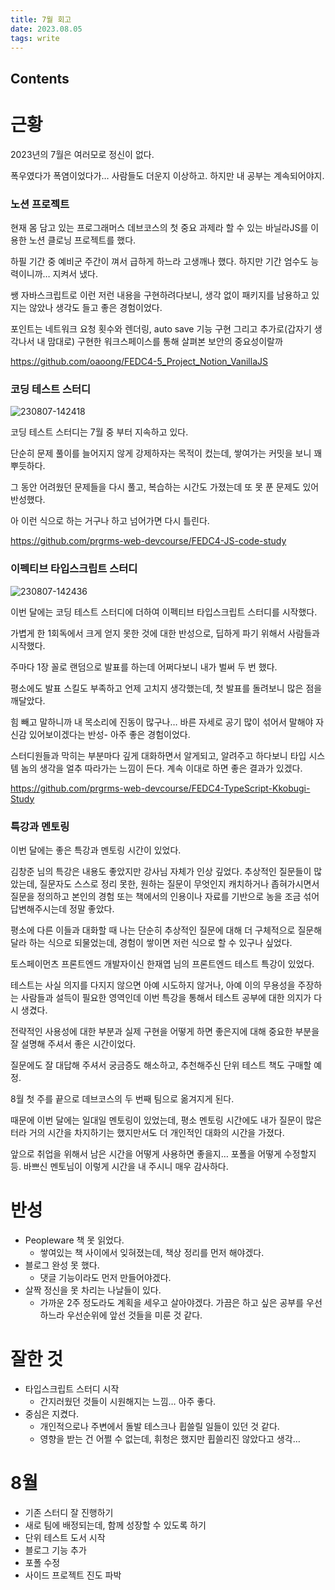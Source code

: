 ```yaml
---
title: 7월 회고
date: 2023.08.05
tags: write
---
```


## Contents

# 근황

2023년의 7월은 여러모로 정신이 없다.

폭우였다가 폭염이었다가… 사람들도 더운지 이상하고. 하지만 내 공부는 계속되어야지.

### 노션 프로젝트

현재 몸 담고 있는 프로그래머스 데브코스의 첫 중요 과제라 할 수 있는 바닐라JS를 이용한 노션 클로닝 프로젝트를 했다.

하필 기간 중 예비군 주간이 껴서 급하게 하느라 고생깨나 했다. 하지만 기간 엄수도 능력이니까… 지켜서 냈다.

쌩 자바스크립트로 이런 저런 내용을 구현하려다보니, 생각 없이 패키지를 남용하고 있지는 않았나 생각도 들고 좋은 경험이었다.

포인트는 네트워크 요청 횟수와 렌더링, auto save 기능 구현 그리고 추가로(갑자기 생각나서 내 맘대로) 구현한 워크스페이스를 통해 살펴본 보안의 중요성이랄까

https://github.com/oaoong/FEDC4-5_Project_Notion_VanillaJS

### 코딩 테스트 스터디

![230807-142418](/posts/7월_회고/230807-142418.png)

코딩 테스트 스터디는 7월 중 부터 지속하고 있다.

단순히 문제 풀이를 늘어지지 않게 강제하자는 목적이 컸는데, 쌓여가는 커밋을 보니 꽤 뿌듯하다.

그 동안 어려웠던 문제들을 다시 풀고, 복습하는 시간도 가졌는데 또 못 푼 문제도 있어 반성했다.

아 이런 식으로 하는 거구나 하고 넘어가면 다시 틀린다.

https://github.com/prgrms-web-devcourse/FEDC4-JS-code-study

### 이펙티브 타입스크립트 스터디

![230807-142436](/posts/7월_회고/230807-142436.png)

이번 달에는 코딩 테스트 스터디에 더하여 이펙티브 타입스크립트 스터디를 시작했다.

가볍게 한 1회독에서 크게 얻지 못한 것에 대한 반성으로, 딥하게 파기 위해서 사람들과 시작했다.

주마다 1장 꼴로 랜덤으로 발표를 하는데 어쩌다보니 내가 벌써 두 번 했다.

평소에도 발표 스킬도 부족하고 언제 고치지 생각했는데, 첫 발표를 돌려보니 많은 점을 깨달았다.

힘 빼고 말하니까 내 목소리에 진동이 많구나… 바른 자세로 공기 많이 섞어서 말해야 자신감 있어보이겠다는 반성- 아주 좋은 경험이었다.

스터디원들과 막히는 부분마다 깊게 대화하면서 알게되고, 알려주고 하다보니 타입 시스템 놈의 생각을 얼추 따라가는 느낌이 든다. 계속 이대로 하면 좋은 결과가 있겠다.

https://github.com/prgrms-web-devcourse/FEDC4-TypeScript-Kkobugi-Study

### 특강과 멘토링

이번 달에는 좋은 특강과 멘토링 시간이 있었다.

김창준 님의 특강은 내용도 좋았지만 강사님 자체가 인상 깊었다. 추상적인 질문들이 많았는데, 질문자도 스스로 정리 못한, 원하는 질문이 무엇인지 캐치하거나 좁혀가시면서 질문을 정의하고 본인의 경험 또는 책에서의 인용이나 자료를 기반으로 농을 조금 섞어 답변해주시는데 정말 좋았다.

평소에 다른 이들과 대화할 때 나는 단순히 추상적인 질문에 대해 더 구체적으로 질문해달라 하는 식으로 되물었는데, 경험이 쌓이면 저런 식으로 할 수 있구나 싶었다.

토스페이먼츠 프론트엔드 개발자이신 한재엽 님의 프론트엔드 테스트 특강이 있었다.

테스트는 사실 의지를 다지지 않으면 아예 시도하지 않거나, 아예 이의 무용성을 주장하는 사람들과 설득이 필요한 영역인데 이번 특강을 통해서 테스트 공부에 대한 의지가 다시 생겼다.

전략적인 사용성에 대한 부분과 실제 구현을 어떻게 하면 좋은지에 대해 중요한 부분을 잘 설명해 주셔서 좋은 시간이었다.

질문에도 잘 대답해 주셔서 궁금증도 해소하고, 추천해주신 단위 테스트 책도 구매할 예정.

8월 첫 주를 끝으로 데브코스의 두 번째 팀으로 옮겨지게 된다.

때문에 이번 달에는 일대일 멘토링이 있었는데, 평소 멘토링 시간에도 내가 질문이 많은 터라 거의 시간을 차지하기는 했지만서도 더 개인적인 대화의 시간을 가졌다.

앞으로 취업을 위해서 남은 시간을 어떻게 사용하면 좋을지… 포폴을 어떻게 수정할지 등. 바쁘신 멘토님이 이렇게 시간을 내 주시니 매우 감사하다.

# 반성

- Peopleware 책 못 읽었다.
  - 쌓여있는 책 사이에서 잊혀졌는데, 책상 정리를 먼저 해야겠다.
- 블로그 완성 못 했다.
  - 댓글 기능이라도 먼저 만들어야겠다.
- 살짝 정신을 못 차리는 나날들이 있다.
  - 가까운 2주 정도라도 계획을 세우고 살아야겠다. 가끔은 하고 싶은 공부를 우선하느라 우선순위에 앞선 것들을 미룬 것 같다.

# 잘한 것

- 타입스크립트 스터디 시작
  - 간지러웠던 것들이 시원해지는 느낌… 아주 좋다.
- 중심은 지켰다.
  - 개인적으로나 주변에서 돌발 테스크나 휩쓸릴 일들이 있던 것 같다.
  - 영향을 받는 건 어쩔 수 없는데, 휘청은 했지만 휩쓸리진 않았다고 생각…

# 8월

- 기존 스터디 잘 진행하기
- 새로 팀에 배정되는데, 함께 성장할 수 있도록 하기
- 단위 테스트 도서 시작
- 블로그 기능 추가
- 포폴 수정
- 사이드 프로젝트 진도 파박
